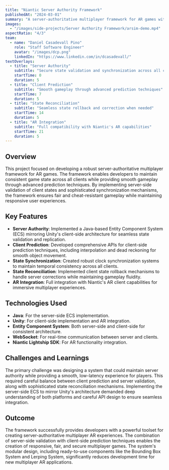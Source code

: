```yaml
---
title: "Niantic Server Authority Framework"
publishedAt: "2024-03-01"
summary: "A server-authoritative multiplayer framework for AR games with client prediction and state reconciliation."
images:
  - "/images/side-projects/Server Authority Framework/arsim-demo.mp4"
aspectRatio: "4/3"
team:
  - name: "Daniel Casadevall Pino"
    role: "Staff Software Engineer"
    avatar: "/images/dcp.png"
    linkedIn: "https://www.linkedin.com/in/dcasadevall/"
textOverlays:
  - title: "Server Authority"
    subtitle: "Secure state validation and synchronization across all clients"
    startTime: 0
    duration: 5
  - title: "Client Prediction"
    subtitle: "Smooth gameplay through advanced prediction techniques"
    startTime: 7
    duration: 5
  - title: "State Reconciliation"
    subtitle: "Seamless state rollback and correction when needed"
    startTime: 14
    duration: 5
  - title: "AR Integration"
    subtitle: "Full compatibility with Niantic's AR capabilities"
    startTime: 21
    duration: 5
---
```


## Overview

This project focused on developing a robust server-authoritative multiplayer framework for AR games. The framework 
enables developers to maintain consistent game state across all clients while providing smooth gameplay through 
advanced prediction techniques. By implementing server-side validation of client states and sophisticated 
synchronization mechanisms, the framework ensures fair and cheat-resistant gameplay while maintaining responsive 
user experiences.

## Key Features

- **Server Authority**: Implemented a Java-based Entity Component System (ECS) mirroring Unity's client-side architecture for seamless state validation and replication.
- **Client Prediction**: Developed comprehensive APIs for client-side prediction techniques, including interpolation and dead reckoning for smooth object movement.
- **State Synchronization**: Created robust clock synchronization systems to maintain temporal consistency across all clients.
- **State Reconciliation**: Implemented client state rollback mechanisms to handle server corrections while maintaining gameplay fluidity.
- **AR Integration**: Full integration with Niantic's AR client capabilities for immersive multiplayer experiences.

## Technologies Used

- **Java**: For the server-side ECS implementation.
- **Unity**: For client-side implementation and AR integration.
- **Entity Component System**: Both server-side and client-side for consistent architecture.
- **WebSocket**: For real-time communication between server and clients.
- **Niantic Lightship SDK**: For AR functionality integration.

## Challenges and Learnings

The primary challenge was designing a system that could maintain server authority while providing a smooth, 
low-latency experience for players. This required careful balance between client prediction and server 
validation, along with sophisticated state reconciliation mechanisms. Implementing the server-side ECS to mirror 
Unity's architecture demanded deep understanding of both platforms and careful API design to ensure seamless 
integration.

## Outcome

The framework successfully provides developers with a powerful toolset for creating server-authoritative 
multiplayer AR experiences. The combination of server-side validation with client-side prediction techniques 
enables the creation of responsive, fair, and secure multiplayer games. The system's modular design, including 
ready-to-use components like the Bounding Box System and Lerping System, significantly reduces development time 
for new multiplayer AR applications.